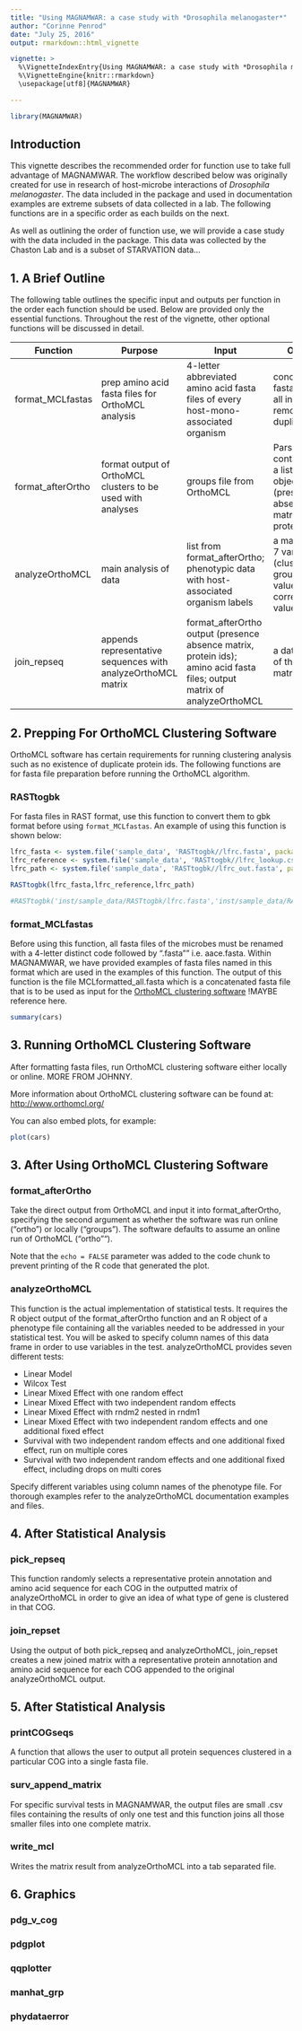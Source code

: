 ```yaml
---
title: "Using MAGNAMWAR: a case study with *Drosophila melanogaster*"
author: "Corinne Penrod"
date: "July 25, 2016"
output: rmarkdown::html_vignette

vignette: >
  %\VignetteIndexEntry{Using MAGNAMWAR: a case study with *Drosophila melanogaster*}
  %\VignetteEngine{knitr::rmarkdown}
  \usepackage[utf8]{MAGNAMWAR}

---
```

```r
library(MAGNAMWAR)
```
## Introduction

This vignette describes the recommended order for function use to take full advantage of MAGNAMWAR. The workflow described below was originally created for use in research of host-microbe interactions of *Drosophila melanogaster*. The data included in the package and used in documentation examples are extreme subsets of data collected in a lab. The following functions are in a specific order as each builds on the next.

As well as outlining the order of function use, we will provide a case study with the data included in the package. This data was collected by the Chaston Lab and is a subset of STARVATION data...

## 1. A Brief Outline

The following table outlines the specific input and outputs per function in the order each function should be used. Below are provided only the essential functions. Throughout the rest of the vignette, other optional functions will be discussed in detail.

Function | Purpose | Input | Output | Case Study Input | Case Study Output
-------- | ------- | ----- | ------ | ---------------- | -----------------
format\_MCLfastas | prep amino acid fasta files for OrthoMCL analysis | 4-letter abbreviated amino acid fasta files of every host-mono-associated organism | concatenated fasta file of all inputs, removes any duplicate ids | fastas in sample\_data/fasta\_dir/ | MCLformatted\_all.fasta
format\_afterOrtho | format output of OrthoMCL clusters to be used with analyses | groups file from OrthoMCL | Parsed data contained in a list of 2 objects (presence absence matrix, protein ids) | sample\_data/groups\_ example\_r.txt | after\_ortho\_format_grps
analyzeOrthoMCL | main analysis of data | list from format\_afterOrtho; phenotypic data with host-associated organism labels | a matrix with 7 variables (cluster group, p-value, corrected p-value...) | after\_ortho\_format_grps; pheno\_data | mcl\_mtrx\_grps
join\_repseq | appends representative sequences with analyzeOrthoMCL matrix | format\_afterOrtho output (presence absence matrix, protein ids); amino acid fasta files; output matrix of analyzeOrthoMCL | a data frame of the joined matrix | after\_ortho\_format\_grps; sample\_data/fasta\_dir/;  mcl\_mtrx\_grps | joined\_mtrx_grps


## 2. Prepping For OrthoMCL Clustering Software

OrthoMCL software has certain requirements for running clustering analysis such as no existence of duplicate protein ids. The following functions are for fasta file preparation before running the OrthoMCL algorithm.

### RASTtogbk

For fasta files in RAST format, use this function to convert them to gbk format before using `format_MCLfastas`. An example of using this function is shown below:

```r


lfrc_fasta <- system.file('sample_data', 'RASTtogbk//lfrc.fasta', package='MAGNAMWAR')
lfrc_reference <- system.file('sample_data', 'RASTtogbk//lfrc_lookup.csv', package='MAGNAMWAR')
lfrc_path <- system.file('sample_data', 'RASTtogbk//lfrc_out.fasta', package='MAGNAMWAR')

RASTtogbk(lfrc_fasta,lfrc_reference,lfrc_path)

#RASTtogbk('inst/sample_data/RASTtogbk/lfrc.fasta','inst/sample_data/RASTtogbk/lfrc_lookup.csv','inst/sample_data/RASTtogbk//lfrc_out.fasta')
```

### format_MCLfastas

Before using this function, all fasta files of the microbes must be renamed with a 4-letter distinct code followed by ".fasta"" i.e. aace.fasta. Within MAGNAMWAR, we have provided examples of fasta files named in this format which are used in the examples of this function. The output of this function is the file MCLformatted_all.fasta which is a concatenated fasta file that is to be used as input for the [OrthoMCL clustering software](www.orthomcl.org) !MAYBE reference here. 


```r
summary(cars)
```

## 3. Running OrthoMCL Clustering Software

After formatting fasta files, run OrthoMCL clustering software either locally or online. MORE FROM JOHNNY. 

More information about OrthoMCL clustering software can be found at: <http://www.orthomcl.org/>


You can also embed plots, for example:

```r
plot(cars)
```

## 3. After Using OrthoMCL Clustering Software

### format_afterOrtho

Take the direct output from OrthoMCL and input it into format_afterOrtho, specifying the second argument as whether the software was run online ("ortho") or locally ("groups"). The software defaults to assume an online run of OrthoMCL ("ortho"").


Note that the `echo = FALSE` parameter was added to the code chunk to prevent printing of the R code that generated the plot.


### analyzeOrthoMCL

This function is the actual implementation of statistical tests. It requires the R object output of the format_afterOrtho function and an R object of a phenotype file containing all the variables needed to be addressed in your statistical test. You will be asked to specify column names of this data frame in order to use variables in the test. analyzeOrthoMCL provides seven different tests:

* Linear Model
* Wilcox Test
* Linear Mixed Effect with one random effect
* Linear Mixed Effect with two independent random effects
* Linear Mixed Effect with rndm2 nested in rndm1
* Linear Mixed Effect with two independent random effects and one additional fixed effect
* Survival with two independent random effects and one additional fixed effect, run on multiple cores
* Survival with two independent random effects and one additional fixed effect, including drops on multi cores

Specify different variables using column names of the phenotype file. For thorough examples refer to the analyzeOrthoMCL documentation examples and files.



## 4. After Statistical Analysis


### pick_repseq

This function randomly selects a representative protein annotation and amino acid sequence for each COG in the outputted matrix of analyzeOrthoMCL in order to give an idea of what type of gene is clustered in that COG.


### join_repset

Using the output of both pick_repseq and analyzeOrthoMCL, join_repset creates a new joined matrix with a representative protein annotation and amino acid sequence for each COG appended to the original analyzeOrthoMCL output.


## 5. After Statistical Analysis

### printCOGseqs

A function that allows the user to output all protein sequences clustered in a particular COG into a single fasta file.

### surv_append_matrix

For specific survival tests in MAGNAMWAR, the output files are small .csv files containing the results of only one test and this function joins all those smaller files into one complete matrix.


### write_mcl

Writes the matrix result from analyzeOrthoMCL into a tab separated file.


## 6. Graphics

### pdg_v_cog

### pdgplot

### qqplotter

### manhat_grp

### phydataerror


